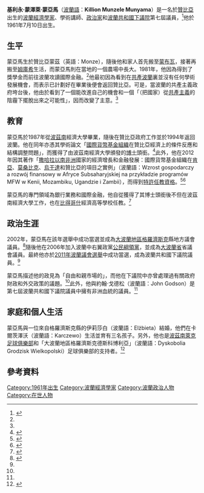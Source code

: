 {{Infobox officeholder
|birth_name    = 基利永·蒙澤萊·蒙亞馬
|image         = Killion Munyama Sejm 2016.JPG
| office       = [[波蘭共和國下議院|波蘭共和國下議院]]議員
|birth_date    = {{birth date and age|1961|7|10|df=y}}
|birth_place   = {{flag|Zambia}}蒙茲
|party         = [[公民綱領_(波蘭)|公民綱領黨]]
|spouse        = 伊莉莎白（Elżbieta）
|alma_mater    = 波茲南經濟大學
}}
'''基利永·蒙澤萊·蒙亞馬'''（[[波蘭語|波蘭語]]：'''Killion Munzele Munyama'''）是一名於[[贊比亞|贊比亞]]出生的[[波蘭|波蘭]][[經濟學家|經濟學家]]、學術講師、[[政治家|政治家]]和[[波蘭共和國下議院|波蘭共和國下議院]]第七屆議員，<ref name="post">{{cite news | url=http://www.postzambia.com/post-read_article.php?articleId=23692 | title=Dr Killion Munyama: Poland's Zambian-born, bred MP | work=Sunday Post Online | date=2011年11月4日 | accessdate=2014年2月4日 | author=Silwamba, Chibaula | language=en | deadurl=yes | archiveurl=https://web.archive.org/web/20140112083230/http://www.postzambia.com/post-read_article.php?articleId=23692 | archivedate=2014年1月12日 }}</ref>他於1961年7月10日出生。

==生平==
蒙亞馬生於贊比亞蒙茲（英語：Monze），隨後他和家人首先搬至[[蒙布瓦|蒙布瓦]]，接著再搬至[[姆庫希|姆庫希]]生活，而蒙亞馬則在當地的一個農場中長大。1981年，他因為得到了獎學金而前往波蘭攻讀國際金融。<ref name="post"/>他最初因為看到在[[波蘭人民共和國|共產波蘭]]裏並沒有任何學術發展機會，而表示已計劃好在畢業後便會返回贊比亞。可是，當波蘭的共產主義政府垮台後，他由於看到了一個能改進自己的機會和一個「（把國家）從[[共產主義|共產主義]]的陰霾下擺脫出來之可能性」，因而改變了主意。<ref name="wiad"/>

==教育==
蒙亞馬於1987年從[[波茲南|波茲南]]經濟大學畢業，隨後在贊比亞政府工作並於1994年返回波蘭。他在同年亦憑其學術論文「[[國際貨幣基金組織|國際貨幣基金組織]]在贊比亞經濟上的條件反應和結構調整問題」，而獲得了由波茲南經濟大學頒發的[[博士|博士]]頭銜。<ref name="premier">{{cite web | url=https://www.premier.gov.pl/en/news/news/visit-to-zambia-meeting-with-zambian-graduates-of-polish-universities.html | title=Visit to Zambia: meeting with Zambian graduates of Polish universities | publisher=The Chancellery of the Prime Minister (of Poland) | work=The Chancellery of the Prime Minister News | accessdate=2014年2月4日 | language=en | archive-date=2016年3月4日 | archive-url=https://web.archive.org/web/20160304035255/https://www.premier.gov.pl/en/news/news/visit-to-zambia-meeting-with-zambian-graduates-of-polish-universities.html | dead-url=no }}</ref>此外，他在2012年因其著作「[[撒哈拉以南非洲|撒哈拉以南非洲]]國家的經濟增長和金融發展：國際貨幣基金組織在[[肯亞|肯亞]]、[[莫桑比克|莫桑比克]]、[[烏干達|烏干達]]和贊比亞的項目之實例」（波蘭語：Wzrost gospodarczy a rozwój finansowy w Afryce Subsaharyjskiej na przykładzie programów MFW w Kenii, Mozambiku, Ugandzie i Zambii），而得到[[特許任教資格|特許任教資格]]。<ref name="econgrowth">{{cite book | url=http://books.google.com/books/about/Economic_Growth_and_Financial_Developmen.html?id=HEdZtwAACAAJ | title=Economic Growth and Financial Development in Sub-Saharan African Countries: The Case of IMF Programmes in Kenya, Mozambique, Uganda and Zambia | publisher=Poznań University of Economics Press | author=Munyama, Killion | year=2011 | isbn=8374175621 | access-date=2014-02-04 | archive-date=2016-12-25 | archive-url=https://web.archive.org/web/20161225172307/https://books.google.com/books/about/Economic_Growth_and_Financial_Developmen.html?id=HEdZtwAACAAJ | dead-url=no }}</ref><ref name="nauka">{{cite web | url=http://nauka-polska.pl/dhtml/raporty/ludzieNauki?rtype=opis&objectId=19617&lang=pl | title=dr hab. Killion Munzele Munyama | publisher=Nauka Polska | accessdate=2014年2月4日 | language=pl | deadurl=yes | archiveurl=https://web.archive.org/web/20140112090238/http://nauka-polska.pl/dhtml/raporty/ludzieNauki?rtype=opis&objectId=19617&lang=pl | archivedate=2014年1月12日 }}</ref>

蒙亞馬的專門領域為銀行業務和國際金融，他自從獲得了其博士頭銜後不但在波茲南經濟大學工作，也在[[比得哥什|比得哥什]]經濟高等學校任教。<ref name="cv">{{cite press release | url=http://www.ie.wsg.byd.pl/userfiles/files/Munyama%20Killion.pdf | title=Doktor nauk ekonomicznych, Killion Munyama, CV | accessdate=2014年2月4日 | language=pl | archive-date=2014年1月13日 | archive-url=https://web.archive.org/web/20140113221653/http://www.ie.wsg.byd.pl/userfiles/files/Munyama%20Killion.pdf | dead-url=no }}</ref>

==政治生涯==
2002年，蒙亞馬在該年選舉中成功當選並成為[[大波蘭地區格羅濟斯克|大波蘭地區格羅濟斯克]]縣地方議會議員。<ref name="wybory">{{cite web | url=http://wybory2002.pkw.gov.pl/prada/gw1/w30/p3005/index.html | title=Wybory do rad powiatów: wyniki głosowania i wyniki wyborów | publisher=Panstwowa Komisja Wyborcza | work=Powiat grodziski, województwo wielkopolskie | year=2002 | accessdate=2014年2月4日 | language=pl | archive-date=2016年3月4日 | archive-url=https://web.archive.org/web/20160304142811/http://wybory2002.pkw.gov.pl/prada/gw1/w30/p3005/index.html | dead-url=no }}</ref>隨後他在2006年加入波蘭中右翼政黨[[公民綱領_(波蘭)|公民綱領黨]]，並成為[[大波蘭省|大波蘭省]]省議會議員。最終他亦於[[2011年波蘭議會選舉|2011年波蘭議會選舉]]中成功當選，成為波蘭共和國下議院議員。<ref name="post"/>

蒙亞馬描述他的政見為「自由和親市場的」，而他在下議院中亦曾處理過有關政府財政和外交政策的議題。<ref name="wiad"/>此外，他與約翰·戈德松（波蘭語：John Godson）是第七屆波蘭共和國下議院議員中擁有非洲血統的議員。<ref name="wiad"/>

==家庭和個人生活==
蒙亞馬與一位來自格羅濟斯克縣的伊莉莎白（波蘭語：Elżbieta）結婚，他們在卡爾茨澤沃（波蘭語：Karczewo）生活並育有三名孩子。另外，他也是[[波茲南萊克足球俱樂部|波茲南萊克足球俱樂部]]和「大波蘭地區格羅濟斯克德斯科博利亞」（波蘭語：Dyskobolia Grodzisk Wielkopolski）足球俱樂部的支持者。<ref name="wiad">{{cite web | url=http://wiadomosci.onet.pl/tylko-w-onecie/killion-munyama-to-byla-ogromna-przepasc/xzpe5 | title=Killion Munyama: to była ogromna przepaść | publisher=onet.wiadomosci | date=2012年11月2日 | accessdate=2014年2月4日 | author=Henzel, Przemyslaw | language=pl | archive-date=2016年3月4日 | archive-url=https://web.archive.org/web/20160304050652/http://wiadomosci.onet.pl/tylko-w-onecie/killion-munyama-to-byla-ogromna-przepasc/xzpe5 | dead-url=no }}</ref>

==參考資料==
{{reflist}}

[[Category:1961年出生|Category:1961年出生]]
[[Category:波蘭經濟學家|Category:波蘭經濟學家]]
[[Category:波蘭政治人物|Category:波蘭政治人物]]
[[Category:在世人物|Category:在世人物]]